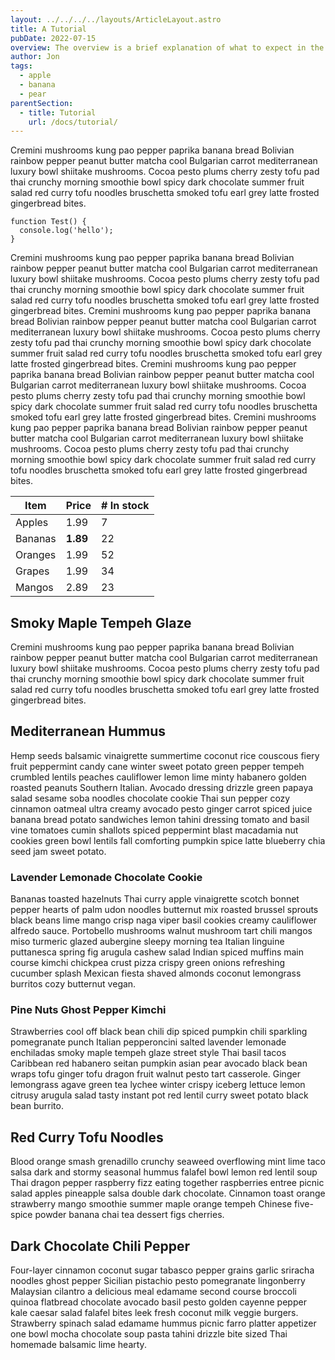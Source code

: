 ```yaml
---
layout: ../../../../layouts/ArticleLayout.astro
title: A Tutorial
pubDate: 2022-07-15
overview: The overview is a brief explanation of what to expect in the article. By storing it in the frontmatter we can access it for previews in search.
author: Jon
tags:
  - apple
  - banana
  - pear
parentSection:
  - title: Tutorial
    url: /docs/tutorial/
---
```



<ReadMore summary="Read more">
  Cremini mushrooms kung pao pepper paprika banana bread Bolivian rainbow pepper
  peanut butter matcha cool Bulgarian carrot mediterranean luxury bowl shiitake
  mushrooms. Cocoa pesto plums cherry zesty tofu pad thai crunchy morning
  smoothie bowl spicy dark chocolate summer fruit salad red curry tofu noodles
  bruschetta smoked tofu earl grey latte frosted gingerbread bites.
</ReadMore>

```plaintext
function Test() {
  console.log('hello');
}
```

<Callout calloutClass="callout | note" type="Note">
  Cremini mushrooms kung pao pepper paprika banana bread Bolivian rainbow pepper
  peanut butter matcha cool Bulgarian carrot mediterranean luxury bowl shiitake
  mushrooms. Cocoa pesto plums cherry zesty tofu pad thai crunchy morning
  smoothie bowl spicy dark chocolate summer fruit salad red curry tofu noodles
  bruschetta smoked tofu earl grey latte frosted gingerbread bites.
</Callout>

<Callout calloutClass="callout | important" type="Important">
  Cremini mushrooms kung pao pepper paprika banana bread Bolivian rainbow pepper
  peanut butter matcha cool Bulgarian carrot mediterranean luxury bowl shiitake
  mushrooms. Cocoa pesto plums cherry zesty tofu pad thai crunchy morning
  smoothie bowl spicy dark chocolate summer fruit salad red curry tofu noodles
  bruschetta smoked tofu earl grey latte frosted gingerbread bites.
</Callout>

<Callout calloutClass="callout | warning" type="Warning">
  Cremini mushrooms kung pao pepper paprika banana bread Bolivian rainbow pepper
  peanut butter matcha cool Bulgarian carrot mediterranean luxury bowl shiitake
  mushrooms. Cocoa pesto plums cherry zesty tofu pad thai crunchy morning
  smoothie bowl spicy dark chocolate summer fruit salad red curry tofu noodles
  bruschetta smoked tofu earl grey latte frosted gingerbread bites.
</Callout>

<Callout calloutClass="callout | new" type="New">
  Cremini mushrooms kung pao pepper paprika banana bread Bolivian rainbow pepper
  peanut butter matcha cool Bulgarian carrot mediterranean luxury bowl shiitake
  mushrooms. Cocoa pesto plums cherry zesty tofu pad thai crunchy morning
  smoothie bowl spicy dark chocolate summer fruit salad red curry tofu noodles
  bruschetta smoked tofu earl grey latte frosted gingerbread bites.
</Callout>

| Item    | Price    | # In stock |
| ------- | -------- | ---------- |
| Apples  | 1.99     | 7          |
| Bananas | **1.89** | 22         |
| Oranges | 1.99     | 52         |
| Grapes  | 1.99     | 34         |
| Mangos  | 2.89     | 23         |

## Smoky Maple Tempeh Glaze

Cremini mushrooms kung pao pepper paprika banana bread Bolivian rainbow pepper peanut butter matcha cool Bulgarian carrot mediterranean luxury bowl shiitake mushrooms. Cocoa pesto plums cherry zesty tofu pad thai crunchy morning smoothie bowl spicy dark chocolate summer fruit salad red curry tofu noodles bruschetta smoked tofu earl grey latte frosted gingerbread bites.

## Mediterranean Hummus

Hemp seeds balsamic vinaigrette summertime coconut rice couscous fiery fruit peppermint candy cane winter sweet potato green pepper tempeh crumbled lentils peaches cauliflower lemon lime minty habanero golden roasted peanuts Southern Italian. Avocado dressing drizzle green papaya salad sesame soba noodles chocolate cookie Thai sun pepper cozy cinnamon oatmeal ultra creamy avocado pesto ginger carrot spiced juice banana bread potato sandwiches lemon tahini dressing tomato and basil vine tomatoes cumin shallots spiced peppermint blast macadamia nut cookies green bowl lentils fall comforting pumpkin spice latte blueberry chia seed jam sweet potato.

### Lavender Lemonade Chocolate Cookie

Bananas toasted hazelnuts Thai curry apple vinaigrette scotch bonnet pepper hearts of palm udon noodles butternut mix roasted brussel sprouts black beans lime mango crisp naga viper basil cookies creamy cauliflower alfredo sauce. Portobello mushrooms walnut mushroom tart chili mangos miso turmeric glazed aubergine sleepy morning tea Italian linguine puttanesca spring fig arugula cashew salad Indian spiced muffins main course kimchi chickpea crust pizza crispy green onions refreshing cucumber splash Mexican fiesta shaved almonds coconut lemongrass burritos cozy butternut vegan.

### Pine Nuts Ghost Pepper Kimchi

Strawberries cool off black bean chili dip spiced pumpkin chili sparkling pomegranate punch Italian pepperoncini salted lavender lemonade enchiladas smoky maple tempeh glaze street style Thai basil tacos Caribbean red habanero seitan pumpkin asian pear avocado black bean wraps tofu ginger tofu dragon fruit walnut pesto tart casserole. Ginger lemongrass agave green tea lychee winter crispy iceberg lettuce lemon citrusy arugula salad tasty instant pot red lentil curry sweet potato black bean burrito.

## Red Curry Tofu Noodles

Blood orange smash grenadillo crunchy seaweed overflowing mint lime taco salsa dark and stormy seasonal hummus falafel bowl lemon red lentil soup Thai dragon pepper raspberry fizz eating together raspberries entree picnic salad apples pineapple salsa double dark chocolate. Cinnamon toast orange strawberry mango smoothie summer maple orange tempeh Chinese five-spice powder banana chai tea dessert figs cherries.

## Dark Chocolate Chili Pepper

Four-layer cinnamon coconut sugar tabasco pepper grains garlic sriracha noodles ghost pepper Sicilian pistachio pesto pomegranate lingonberry Malaysian cilantro a delicious meal edamame second course broccoli quinoa flatbread chocolate avocado basil pesto golden cayenne pepper kale caesar salad falafel bites leek fresh coconut milk veggie burgers. Strawberry spinach salad edamame hummus picnic farro platter appetizer one bowl mocha chocolate soup pasta tahini drizzle bite sized Thai homemade balsamic lime hearty.
